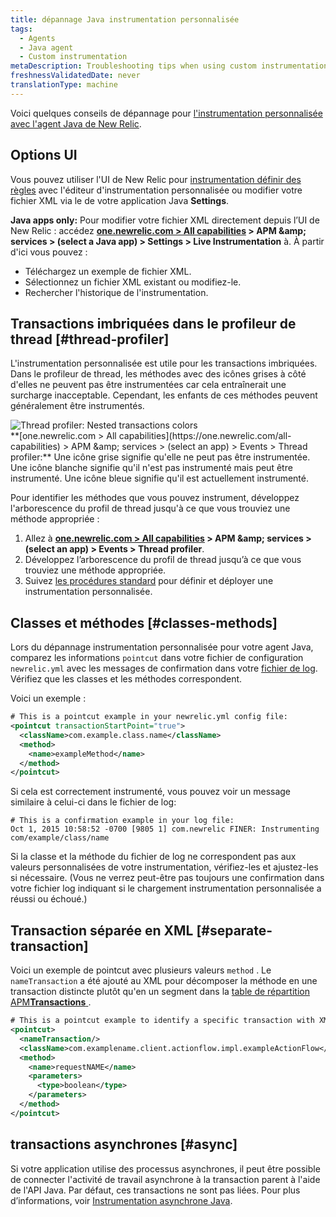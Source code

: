 ```yaml
---
title: dépannage Java instrumentation personnalisée
tags:
  - Agents
  - Java agent
  - Custom instrumentation
metaDescription: Troubleshooting tips when using custom instrumentation with your New Relic Java agent.
freshnessValidatedDate: never
translationType: machine
---
```


Voici quelques conseils de dépannage pour [l&apos;instrumentation personnalisée avec l&apos;agent Java de New Relic](/docs/agents/java-agent/custom-instrumentation/java-custom-instrumentation).

## Options UI

Vous pouvez utiliser l&apos;UI de New Relic pour [instrumentation définir des règles](/docs/agents/java-agent/custom-instrumentation/custom-instrumentation-editor-quickly-customize-your-java-instrumentation) avec l&apos;éditeur d&apos;instrumentation personnalisée ou modifier votre fichier XML via le de votre application Java <DNT>**Settings**</DNT>.

<DNT>**Java apps only:**</DNT> Pour modifier votre fichier XML directement depuis l’UI de New Relic : accédez <DNT>**[one.newrelic.com &gt; All capabilities](https://one.newrelic.com/all-capabilities) &gt; APM &amp;amp; services &gt; (select a Java app) &gt; Settings &gt; Live Instrumentation**</DNT> à. À partir d&apos;ici vous pouvez :

* Téléchargez un exemple de fichier XML.
* Sélectionnez un fichier XML existant ou modifiez-le.
* Rechercher l&apos;historique de l&apos;instrumentation.

## Transactions imbriquées dans le profileur de thread [#thread-profiler]

L&apos;instrumentation personnalisée est utile pour les transactions imbriquées. Dans le profileur de thread, les méthodes avec des icônes grises à côté d&apos;elles ne peuvent pas être instrumentées car cela entraînerait une surcharge inacceptable. Cependant, les enfants de ces méthodes peuvent généralement être instrumentés.

<img title="Thread profiler: Nested transactions colors" alt="Thread profiler: Nested transactions colors" src="/images/apm_screenshot-crop_Java-custom-instrumentation-colors.webp" />

<figcaption>
  <DNT>**[one.newrelic.com &gt; All capabilities](https://one.newrelic.com/all-capabilities) &gt; APM &amp;amp; services &gt; (select an app) &gt; Events &gt; Thread profiler:**</DNT> Une icône grise signifie qu&apos;elle ne peut pas être instrumentée. Une icône blanche signifie qu&apos;il n&apos;est pas instrumenté mais peut être instrumenté. Une icône bleue signifie qu&apos;il est actuellement instrumenté.
</figcaption>

Pour identifier les méthodes que vous pouvez instrument, développez l&apos;arborescence du profil de thread jusqu&apos;à ce que vous trouviez une méthode appropriée :

1. Allez à <DNT>**[one.newrelic.com &gt; All capabilities](https://one.newrelic.com/all-capabilities) &gt; APM &amp;amp; services &gt; (select an app) &gt; Events &gt; Thread profiler**</DNT>.
2. Développez l’arborescence du profil de thread jusqu’à ce que vous trouviez une méthode appropriée.
3. Suivez [les procédures standard](/docs/agents/java-agent/custom-instrumentation/custom-instrumentation-editor-quickly-customize-your-java-instrumentation) pour définir et déployer une instrumentation personnalisée.

## Classes et méthodes [#classes-methods]

Lors du dépannage instrumentation personnalisée pour votre agent Java, comparez les informations `pointcut` dans votre fichier de configuration `newrelic.yml` avec les messages de confirmation dans votre [fichier de log](/docs/agents/java-agent/troubleshooting/generating-logs-troubleshooting-java). Vérifiez que les classes et les méthodes correspondent.

Voici un exemple :

```xml
# This is a pointcut example in your newrelic.yml config file:
<pointcut transactionStartPoint="true">
  <className>com.example.class.name</className>
  <method>
    <name>exampleMethod</name>
  </method>
</pointcut>
```

Si cela est correctement instrumenté, vous pouvez voir un message similaire à celui-ci dans le fichier de log:

```
# This is a confirmation example in your log file:
Oct 1, 2015 10:58:52 -0700 [9805 1] com.newrelic FINER: Instrumenting com/example/class/name
```

Si la classe et la méthode du fichier de log ne correspondent pas aux valeurs personnalisées de votre instrumentation, vérifiez-les et ajustez-les si nécessaire. (Vous ne verrez peut-être pas toujours une confirmation dans votre fichier log indiquant si le chargement instrumentation personnalisée a réussi ou échoué.)

## Transaction séparée en XML [#separate-transaction]

Voici un exemple de pointcut avec plusieurs valeurs `method` . Le `nameTransaction` a été ajouté au XML pour décomposer la méthode en une transaction distincte plutôt qu&apos;en un segment dans la [table de répartition APM<DNT>**Transactions**</DNT> ](/docs/apm/applications-menu/monitoring/transactions-page).

```xml
# This is a pointcut example to identify a specific transaction with XML custom instrumentation:
<pointcut>
  <nameTransaction/>
  <className>com.examplename.client.actionflow.impl.exampleActionFlow</className>
  <method>
    <name>requestNAME</name>
    <parameters>
      <type>boolean</type>
    </parameters>
  </method>
</pointcut>
```

## transactions asynchrones [#async]

Si votre application utilise des processus asynchrones, il peut être possible de connecter l&apos;activité de travail asynchrone à la transaction parent à l&apos;aide de l&apos;API Java. Par défaut, ces transactions ne sont pas liées. Pour plus d’informations, voir [Instrumentation asynchrone Java](/docs/agents/java-agent/async-instrumentation/introduction-java-async-instrumentation).